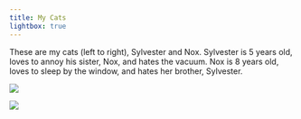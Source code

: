 ```yaml
---
title: My Cats
lightbox: true
---
```


These are my cats (left to right), Sylvester and Nox. Sylvester is 5 years old, loves to annoy his sister, Nox, and hates the vacuum. Nox is 8 years old, loves to sleep by the window, and hates her brother, Sylvester. 

::: {layout-ncol=3} 
![](IMG_4249.jpeg){group="my-group"}

![](IMG_4714.jpeg){group="my-group"}

:::